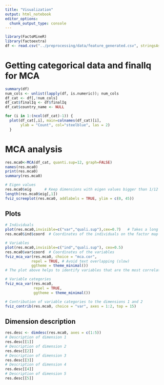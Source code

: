---
title: "Visualization"
output: html_notebook
editor_options: 
  chunk_output_type: console
---

```{r}
library(FactoMineR)
library(factoextra)
df <- read.csv("../preprocessing/data/feature_generated.csv", stringsAsFactor = T)
```

# Getting categorical data and finalIq for MCA

```{r}
summary(df)
num_cols <- unlist(lapply(df, is.numeric)); num_cols
df_cat <- df[,!num_cols]
df_cat$finalIq <- df$finalIq
df_cat$country_name <- NULL

for (i in 1:(ncol(df_cat)-1)) {
  plot(df_cat[,i], main=colnames(df_cat)[i],
       ylab = "Count", col="steelblue", las = 2)
  }
```

# MCA analysis

```{r}
res.mca0<-MCA(df_cat, quanti.sup=12, graph=FALSE)
names(res.mca0)
print(res.mca0)
summary(res.mca0)

# Eigen values
res.mca0$eig      # Keep dimensions with eigen values bigger than 1/12
length(res.mca0$eig[,1])
fviz_screeplot(res.mca0, addlabels = TRUE, ylim = c(0, 45))
```

## Plots

```{r}
# Individuals
plot(res.mca0,invisible=c("var","quali.sup"),cex=0.7)   # Takes a long time
res.mca0$ind$coord  # Coordinates of the individuals on the factor map

# Variables
plot(res.mca0,invisible=c("ind","quali.sup"), cex=0.5)
res.mca0$var$coord  # Coordinates of the variables
fviz_mca_var(res.mca0, choice = "mca.cor", 
            repel = TRUE, # Avoid text overlapping (slow)
            ggtheme = theme_minimal())
# The plot above helps to identify variables that are the most correlated with each dimension.

# Variable categories
fviz_mca_var(res.mca0, 
             repel = TRUE, 
             ggtheme = theme_minimal())

# Contribution of variable categories to the dimensions 1 and 2
fviz_contrib(res.mca0, choice = "var", axes = 1:2, top = 15)
```

## Dimension description

```{r}
res.desc <- dimdesc(res.mca0, axes = c(1:5))
# Description of dimension 1
res.desc[[1]]
# Description of dimension 2
res.desc[[2]]
# Description of dimension 3
res.desc[[3]]
# Description of dimension 4
res.desc[[4]]
# Description of dimension 5
res.desc[[5]]
```

